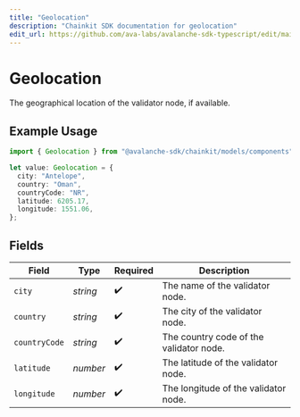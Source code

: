 ```yaml
---
title: "Geolocation"
description: "Chainkit SDK documentation for geolocation"
edit_url: https://github.com/ava-labs/avalanche-sdk-typescript/edit/main/chainkit/docs/models/components/geolocation.md
---
```


# Geolocation

The geographical location of the validator node, if available.

## Example Usage

```typescript
import { Geolocation } from "@avalanche-sdk/chainkit/models/components";

let value: Geolocation = {
  city: "Antelope",
  country: "Oman",
  countryCode: "NR",
  latitude: 6205.17,
  longitude: 1551.06,
};
```

## Fields

| Field                                   | Type                                    | Required                                | Description                             |
| --------------------------------------- | --------------------------------------- | --------------------------------------- | --------------------------------------- |
| `city`                                  | *string*                                | :heavy_check_mark:                      | The name of the validator node.         |
| `country`                               | *string*                                | :heavy_check_mark:                      | The city of the validator node.         |
| `countryCode`                           | *string*                                | :heavy_check_mark:                      | The country code of the validator node. |
| `latitude`                              | *number*                                | :heavy_check_mark:                      | The latitude of the validator node.     |
| `longitude`                             | *number*                                | :heavy_check_mark:                      | The longitude of the validator node.    |